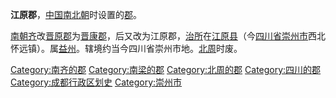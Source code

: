 '''江原郡'''，[[中国|中国]][[南北朝|南北朝]]时设置的[[郡|郡]]。

[[齐_(南朝)|南朝齐]]改[[晋原郡|晋原郡]]为[[晋康郡_(南齐)|晋康郡]]，后又改为江原郡，[[治所|治所]]在[[江原县|江原县]]（今[[四川省|四川省]][[崇州市|崇州市]]西北怀远镇）。属[[益州|益州]]。辖境约当今四川省崇州市地。[[北周|北周]]时废。

{{南北朝行政区划小作品}}
{{DEFAULTSORT:J}}
[[Category:南齐的郡|Category:南齐的郡]]
[[Category:南梁的郡|Category:南梁的郡]]
[[Category:北周的郡|Category:北周的郡]]
[[Category:四川的郡|Category:四川的郡]]
[[Category:成都行政区划史|Category:成都行政区划史]]
[[Category:崇州市|Category:崇州市]]